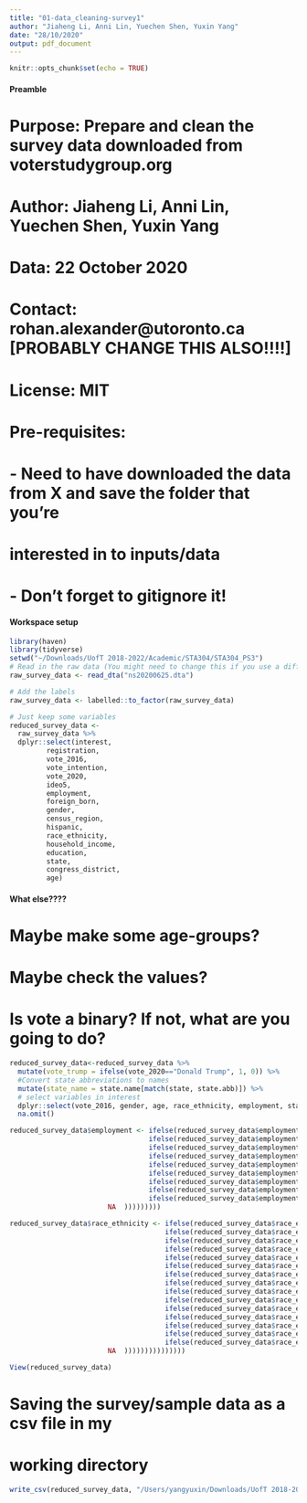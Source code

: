 ```yaml
---
title: "01-data_cleaning-survey1"
author: "Jiaheng Li, Anni Lin, Yuechen Shen, Yuxin Yang"
date: "28/10/2020"
output: pdf_document
---
```


```r
knitr::opts_chunk$set(echo = TRUE)
```

#### Preamble ####
# Purpose: Prepare and clean the survey data downloaded from voterstudygroup.org
# Author: Jiaheng Li, Anni Lin, Yuechen Shen, Yuxin Yang
# Data: 22 October 2020
# Contact: rohan.alexander@utoronto.ca [PROBABLY CHANGE THIS ALSO!!!!]
# License: MIT
# Pre-requisites: 
# - Need to have downloaded the data from X and save the folder that you're 
# interested in to inputs/data 
# - Don't forget to gitignore it!


#### Workspace setup ####
```r
library(haven)
library(tidyverse)
setwd("~/Downloads/UofT 2018-2022/Academic/STA304/STA304_PS3")
# Read in the raw data (You might need to change this if you use a different dataset)
raw_survey_data <- read_dta("ns20200625.dta")

# Add the labels
raw_survey_data <- labelled::to_factor(raw_survey_data)
```

```r
# Just keep some variables
reduced_survey_data <- 
  raw_survey_data %>% 
  dplyr::select(interest,
         registration,
         vote_2016,
         vote_intention,
         vote_2020,
         ideo5,
         employment,
         foreign_born,
         gender,
         census_region,
         hispanic,
         race_ethnicity,
         household_income,
         education,
         state,
         congress_district,
         age)
```

#### What else???? ####
# Maybe make some age-groups?
# Maybe check the values?
# Is vote a binary? If not, what are you going to do?
```r
reduced_survey_data<-reduced_survey_data %>%
  mutate(vote_trump = ifelse(vote_2020=="Donald Trump", 1, 0)) %>%
  #Convert state abbreviations to names
  mutate(state_name = state.name[match(state, state.abb)]) %>% 
  # select variables in interest
  dplyr::select(vote_2016, gender, age, race_ethnicity, employment, state_name, vote_trump) %>%
  na.omit()

reduced_survey_data$employment <- ifelse(reduced_survey_data$employment=="Full-time employed", "Employed", 
                                  ifelse(reduced_survey_data$employment=="Homemaker", "Not in labor force", 
                                  ifelse(reduced_survey_data$employment=="Retired", "Not in labor force", 
                                  ifelse(reduced_survey_data$employment=="Unemployed or temporarily on layoff", "Unemployed",
                                  ifelse(reduced_survey_data$employment=="Part-time employed", "Employed",
                                  ifelse(reduced_survey_data$employment=="Permanently disabled", "Not in labor force", 
                                  ifelse(reduced_survey_data$employment=="Student", "Student",
                                  ifelse(reduced_survey_data$employment=="Self-employed", "Employed", 
                                  ifelse(reduced_survey_data$employment=="Other:", "Other",
                        NA  )))))))))

reduced_survey_data$race_ethnicity <- ifelse(reduced_survey_data$race_ethnicity=="Asian (Asian Indian)", "Other Asian or Pacific Islander", 
                                      ifelse(reduced_survey_data$race_ethnicity=="Asian (Chinese)", "East Asian", 
                                      ifelse(reduced_survey_data$race_ethnicity=="Asian (Filipino)", "Other Asian or Pacific Islander", 
                                      ifelse(reduced_survey_data$race_ethnicity=="Asian (Japanese)", "East Asian",
                                      ifelse(reduced_survey_data$race_ethnicity=="Asian (Korean)", "East Asian",
                                      ifelse(reduced_survey_data$race_ethnicity=="Asian (Vietnamese)", "Other Asian or Pacific Islander", 
                                      ifelse(reduced_survey_data$race_ethnicity=="Asian (Other)", "Other Asian or Pacific Islander",
                                      ifelse(reduced_survey_data$race_ethnicity=="Pacific Islander (Native Hawaiian)", "Other Asian or Pacific Islander", 
                                      ifelse(reduced_survey_data$race_ethnicity=="Pacific Islander (Guamanian)", "Other Asian or Pacific Islander", 
                                      ifelse(reduced_survey_data$race_ethnicity=="Pacific Islander (Samoan)", "Other Asian or Pacific Islander", 
                                      ifelse(reduced_survey_data$race_ethnicity=="Pacific Islander (Other)", "Other Asian or Pacific Islander", 
                                      ifelse(reduced_survey_data$race_ethnicity=="Some other race", "Other",
                                      ifelse(reduced_survey_data$race_ethnicity=="White", "White", 
                                      ifelse(reduced_survey_data$race_ethnicity=="Black, or African American", "Black or African American", 
                                      ifelse(reduced_survey_data$race_ethnicity=="American Indian or Alaska Native", "American Indian or Alaska Native", 
                        NA  )))))))))))))))
```

```r
View(reduced_survey_data)
```


# Saving the survey/sample data as a csv file in my
# working directory
```r
write_csv(reduced_survey_data, "/Users/yangyuxin/Downloads/UofT 2018-2022/Academic/STA304/STA304_PS3/survey_data.csv")
```
